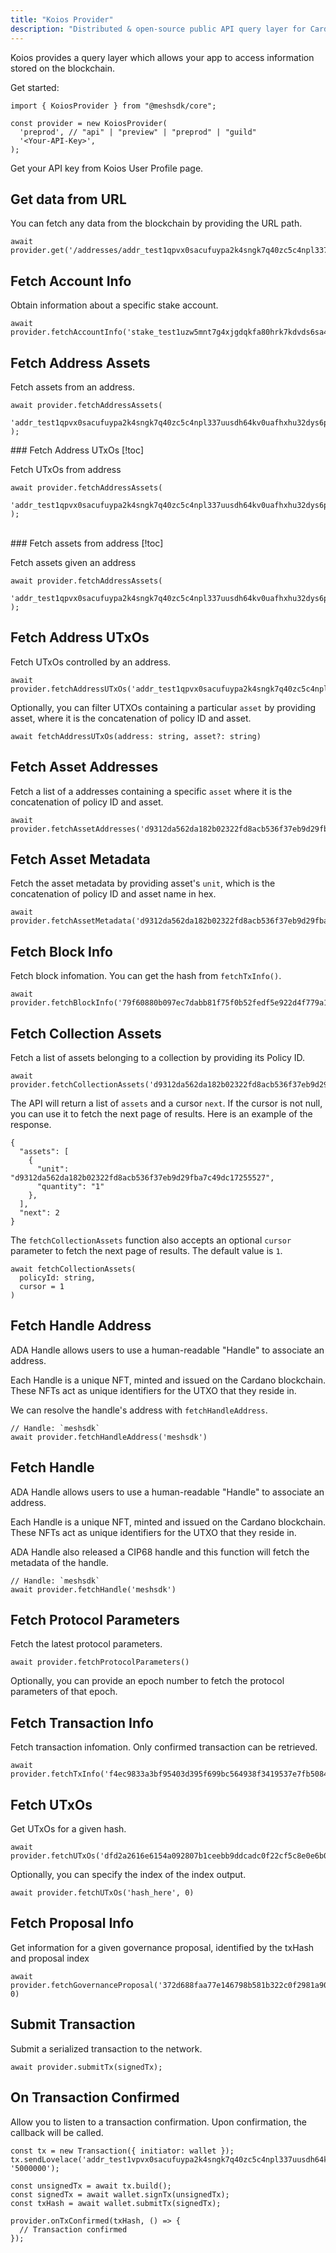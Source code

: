 ```yaml
---
title: "Koios Provider"
description: "Distributed & open-source public API query layer for Cardano"
---
```


<Link href="https://www.koios.rest/">Koios</Link> provides a query layer which allows your app to access information stored on the blockchain.


<Youtube id="lOoPNYiVxkg" />

Get started:

```tsx
import { KoiosProvider } from "@meshsdk/core";

const provider = new KoiosProvider(
  'preprod', // "api" | "preview" | "preprod" | "guild"
  '<Your-API-Key>',
);
```

Get your API key from <Link href="https://koios.rest/Profile.html">Koios User Profile page</Link>.


## Get data from URL

You can fetch any data from the blockchain by providing the URL path.

```tsx
await provider.get('/addresses/addr_test1qpvx0sacufuypa2k4sngk7q40zc5c4npl337uusdh64kv0uafhxhu32dys6pvn6wlw8dav6cmp4pmtv7cc3yel9uu0nq93swx9/transactions')
```


## Fetch Account Info

Obtain information about a specific stake account.

```tsx
await provider.fetchAccountInfo('stake_test1uzw5mnt7g4xjgdqkfa80hrk7kdvds6sa4k0vvgjvlj7w8eskffj2n')
```


## Fetch Address Assets

Fetch assets from an address.

```tsx
await provider.fetchAddressAssets(
  'addr_test1qpvx0sacufuypa2k4sngk7q40zc5c4npl337uusdh64kv0uafhxhu32dys6pvn6wlw8dav6cmp4pmtv7cc3yel9uu0nq93swx9'
);
```

<Card>
  ### Fetch Address UTxOs [!toc]

  Fetch UTxOs from address

  ```tsx
  await provider.fetchAddressAssets(
    'addr_test1qpvx0sacufuypa2k4sngk7q40zc5c4npl337uusdh64kv0uafhxhu32dys6pvn6wlw8dav6cmp4pmtv7cc3yel9uu0nq93swx9'
  );
  ```
</Card>

<br />

<Card>
  ### Fetch assets from address [!toc]

  Fetch assets given an address

  ```tsx
  await provider.fetchAddressAssets(
    'addr_test1qpvx0sacufuypa2k4sngk7q40zc5c4npl337uusdh64kv0uafhxhu32dys6pvn6wlw8dav6cmp4pmtv7cc3yel9uu0nq93swx9',
  );
  ```
</Card>


## Fetch Address UTxOs

Fetch UTxOs controlled by an address.

```tsx
await provider.fetchAddressUTxOs('addr_test1qpvx0sacufuypa2k4sngk7q40zc5c4npl337uusdh64kv0uafhxhu32dys6pvn6wlw8dav6cmp4pmtv7cc3yel9uu0nq93swx9')
```


Optionally, you can filter UTXOs containing a particular `asset` by providing asset, where it is the concatenation of policy ID and asset.

```tsx
await fetchAddressUTxOs(address: string, asset?: string)
```


## Fetch Asset Addresses

Fetch a list of a addresses containing a specific `asset` where it is the concatenation of policy ID and asset.

```tsx
await provider.fetchAssetAddresses('d9312da562da182b02322fd8acb536f37eb9d29fba7c49dc172555274d657368546f6b656e')
```


## Fetch Asset Metadata

Fetch the asset metadata by providing asset's `unit`, which is the concatenation of policy ID and asset name in hex.

```tsx
await provider.fetchAssetMetadata('d9312da562da182b02322fd8acb536f37eb9d29fba7c49dc172555274d657368546f6b656e')
```


## Fetch Block Info

Fetch block infomation. You can get the hash from `fetchTxInfo()`.

```tsx
await provider.fetchBlockInfo('79f60880b097ec7dabb81f75f0b52fedf5e922d4f779a11c0c432dcf22c56089')
```


## Fetch Collection Assets

Fetch a list of assets belonging to a collection by providing its Policy ID.

```tsx
await provider.fetchCollectionAssets('d9312da562da182b02322fd8acb536f37eb9d29fba7c49dc17255527')
```

The API will return a list of `assets` and a cursor `next`. If the cursor is not null, you can use it to fetch the next page of results. Here is an example of the response.

```tsx
{
  "assets": [
    {
      "unit": "d9312da562da182b02322fd8acb536f37eb9d29fba7c49dc17255527",
      "quantity": "1"
    },
  ],
  "next": 2
}
```

The `fetchCollectionAssets` function also accepts an optional `cursor` parameter to fetch the next page of results. The default value is `1`.

```tsx
await fetchCollectionAssets(
  policyId: string,
  cursor = 1
)
```


## Fetch Handle Address

<Link href="https://handle.me/">ADA Handle</Link> allows users to use a human-readable "Handle" to associate an address.

Each Handle is a unique NFT, minted and issued on the Cardano blockchain. These NFTs act as unique identifiers for the UTXO that they reside in.

We can resolve the handle's address with `fetchHandleAddress`.

```tsx
// Handle: `meshsdk`
await provider.fetchHandleAddress('meshsdk')
```


## Fetch Handle

<Link href="https://handle.me/">ADA Handle</Link> allows users to use a human-readable "Handle" to associate an address.

Each Handle is a unique NFT, minted and issued on the Cardano blockchain. These NFTs act as unique identifiers for the UTXO that they reside in.

ADA Handle also released a CIP68 handle and this function will fetch the metadata of the handle.

```tsx
// Handle: `meshsdk`
await provider.fetchHandle('meshsdk')
```


## Fetch Protocol Parameters

Fetch the latest protocol parameters.

```tsx
await provider.fetchProtocolParameters()
```

Optionally, you can provide an epoch number to fetch the protocol parameters of that epoch.


## Fetch Transaction Info

Fetch transaction infomation. Only confirmed transaction can be retrieved.

```tsx
await provider.fetchTxInfo('f4ec9833a3bf95403d395f699bc564938f3419537e7fb5084425d3838a4b6159')
```


## Fetch UTxOs

Get UTxOs for a given hash.

```tsx
await provider.fetchUTxOs('dfd2a2616e6154a092807b1ceebb9ddcadc0f22cf5c8e0e6b0757815083ccb70')
```

Optionally, you can specify the index of the index output.

```tsx
await provider.fetchUTxOs('hash_here', 0)
```


## Fetch Proposal Info

Get information for a given governance proposal, identified by the txHash and proposal index


```tsx
await provider.fetchGovernanceProposal('372d688faa77e146798b581b322c0f2981a9023764736ade5d12e0e4e796af8c', 0)
```


## Submit Transaction

Submit a serialized transaction to the network.

```tsx
await provider.submitTx(signedTx);
```


## On Transaction Confirmed

Allow you to listen to a transaction confirmation. Upon confirmation, the callback will be called.

```tsx
const tx = new Transaction({ initiator: wallet });
tx.sendLovelace('addr_test1vpvx0sacufuypa2k4sngk7q40zc5c4npl337uusdh64kv0c7e4cxr', '5000000');

const unsignedTx = await tx.build();
const signedTx = await wallet.signTx(unsignedTx);
const txHash = await wallet.submitTx(signedTx);

provider.onTxConfirmed(txHash, () => {
  // Transaction confirmed
});
```